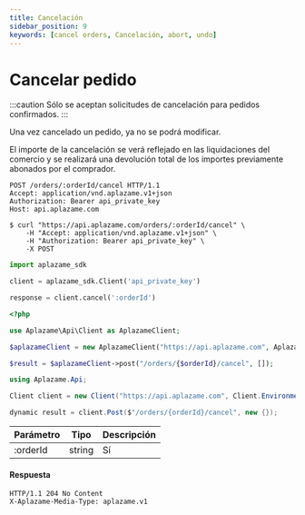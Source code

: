```yaml
---
title: Cancelación
sidebar_position: 9
keywords: [cancel orders, Cancelación, abort, undo]
---
```


# Cancelar pedido

:::caution
Sólo se aceptan solicitudes de cancelación para pedidos confirmados.
:::

Una vez cancelado un pedido, ya no se podrá modificar.

El importe de la cancelación se verá reflejado en las liquidaciones del comercio y se realizará una devolución total de los importes previamente abonados por el comprador.


<Tabs>
  <TabItem value="http" label="http">

```http
POST /orders/:orderId/cancel HTTP/1.1
Accept: application/vnd.aplazame.v1+json
Authorization: Bearer api_private_key
Host: api.aplazame.com
```
  </TabItem>
  <TabItem value="shell" label="shell">

```shell
$ curl "https://api.aplazame.com/orders/:orderId/cancel" \
    -H "Accept: application/vnd.aplazame.v1+json" \
    -H "Authorization: Bearer api_private_key" \
    -X POST
```
  </TabItem>
  <TabItem value="python" label="python">

```python
import aplazame_sdk

client = aplazame_sdk.Client('api_private_key')

response = client.cancel(':orderId')
```
  </TabItem>
  <TabItem value="php" label="php">

```php
<?php

use Aplazame\Api\Client as AplazameClient;

$aplazameClient = new AplazameClient("https://api.aplazame.com", AplazameClient::ENVIRONMENT_PRODUCTION, " api_private_key");

$result = $aplazameClient->post("/orders/{$orderId}/cancel", []);
```
  </TabItem>
  <TabItem value="c" label="C#">

```csharp
using Aplazame.Api;

Client client = new Client("https://api.aplazame.com", Client.EnvironmentProduction, " api_private_key");

dynamic result = client.Post($"/orders/{orderId}/cancel", new {});
```
  </TabItem>
</Tabs>

|<t id="table.parameter">Parámetro</t> | <t id="table.type">Tipo</t> | <t id="table.description">Descripción</t>|
|---------|---------|---------|
:orderId | string | <t id="docs.yes">Sí</t> |ID del pedido

#### Respuesta

```http
HTTP/1.1 204 No Content
X-Aplazame-Media-Type: aplazame.v1
```
